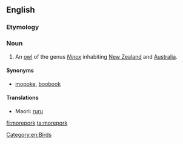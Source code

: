 ==English==
{{wikipedia}}
===Etymology===
{{rfe}}

===Noun===
{{en-noun}}

# An [[owl]] of the genus ''[[Ninox]]'' inhabiting [[New Zealand]] and [[Australia]].

====Synonyms====
* [[mopoke]], [[boobook]]

====Translations====
{{trans-top|owl}}
* Maori: [[ruru]]
{{trans-mid}}
{{trans-bottom}}

[[Category:en:Birds]]

[[fi:morepork]]
[[ta:morepork]]